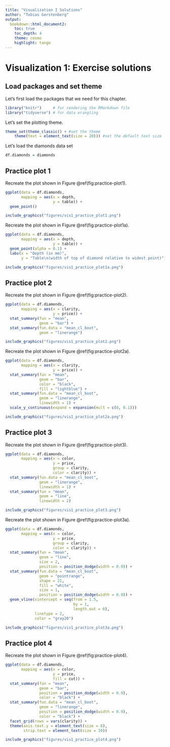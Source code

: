 ```yaml
---
title: "Visualization I Solutions"
author: "Tobias Gerstenberg"
output:
  bookdown::html_document2:
    toc: true
    toc_depth: 4
    theme: cosmo
    highlight: tango
---
```


# Visualization 1: Exercise solutions 

## Load packages and set theme 

Let's first load the packages that we need for this chapter. 

```r
library("knitr")     # for rendering the RMarkdown file
library("tidyverse") # for data wrangling 
```

Let's set the plotting theme. 

```r
theme_set(theme_classic() + #set the theme 
    theme(text = element_text(size = 20))) #set the default text size
```

Let's load the diamonds data set 


```r
df.diamonds = diamonds 
```

## Practice plot 1

Recreate the plot shown in Figure \@ref(fig:practice-plot1).

```r
ggplot(data = df.diamonds,
       mapping = aes(x = depth,
                     y = table)) +
  geom_point()
```

```r
include_graphics("figures/vis1_practice_plot1.png")
```
Recreate the plot shown in Figure \@ref(fig:practice-plot1a).

```r
ggplot(data = df.diamonds,
       mapping = aes(x = depth,
                     y = table)) +
  geom_point(alpha = 0.1) + 
  labs(x = "Depth (in mm)",
       y = "Table\n(width of top of diamond relative to widest point)")
```
```r
include_graphics("figures/vis1_practice_plot1a.png")
```

## Practice plot 2

Recreate the plot shown in Figure \@ref(fig:practice-plot2).

```r
ggplot(data = df.diamonds,
       mapping = aes(x = clarity,
                     y = price)) +
  stat_summary(fun = "mean",
               geom = "bar") +
  stat_summary(fun.data = "mean_cl_boot",
               geom = "linerange")
```

```r
include_graphics("figures/vis1_practice_plot2.png")
```
Recreate the plot shown in Figure \@ref(fig:practice-plot2a).

```r
ggplot(data = df.diamonds,
       mapping = aes(x = clarity,
                     y = price)) +
  stat_summary(fun = "mean",
               geom = "bar",
               color = "black",
               fill = "lightblue") +
  stat_summary(fun.data = "mean_cl_boot",
               geom = "linerange",
               linewidth = 1) +
  scale_y_continuous(expand = expansion(mult = c(0, 0.1)))
```

```r
include_graphics("figures/vis1_practice_plot2a.png")
```

## Practice plot 3

Recreate the plot shown in Figure \@ref(fig:practice-plot3).

```r
ggplot(data = df.diamonds, 
       mapping = aes(x = color,
                     y = price,
                     group = clarity,
                     color = clarity)) +
  stat_summary(fun.data = "mean_cl_boot",
               geom = "linerange",
               linewidth = 1) + 
  stat_summary(fun = "mean",
               geom = "line",
               linewidth = 2)
```

```r
include_graphics("figures/vis1_practice_plot3.png")
```

Recreate the plot shown in Figure \@ref(fig:practice-plot3a).

```r
ggplot(data = df.diamonds, 
       mapping = aes(x = color,
                     y = price,
                     group = clarity,
                     color = clarity)) +
  stat_summary(fun = "mean",
               geom = "line",
               size = 2,
               position = position_dodge(width = 0.9)) + 
  stat_summary(fun.data = "mean_cl_boot",
               geom = "pointrange",
               shape = 21, 
               fill = "white",
               size = 1,
               position = position_dodge(width = 0.9)) + 
  geom_vline(xintercept = seq(from = 1.5,
                              by = 1,
                              length.out = 6),
             linetype = 2,
             color = "gray20")
```

```r
include_graphics("figures/vis1_practice_plot3a.png")
```

## Practice plot 4

Recreate the plot shown in Figure \@ref(fig:practice-plot4).

```r
ggplot(data = df.diamonds,
       mapping = aes(x = color,
                     y = price,
                     fill = cut)) +
  stat_summary(fun = "mean",
               geom = "bar",
               position = position_dodge(width = 0.9),
               color = "black") +
  stat_summary(fun.data = "mean_cl_boot",
               geom = "linerange",
               position = position_dodge(width = 0.9),
               color = "black") +
  facet_grid(rows = vars(clarity)) +
  theme(axis.text.y = element_text(size = 8),
        strip.text = element_text(size = 10))
```

```r
include_graphics("figures/vis1_practice_plot4.png")
```

